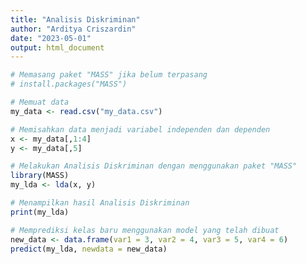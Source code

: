 ---
title: "Analisis Diskriminan"
author: "Arditya Criszardin"
date: "2023-05-01"
output: html_document
---

```{r}
# Memasang paket "MASS" jika belum terpasang
# install.packages("MASS")

# Memuat data
my_data <- read.csv("my_data.csv")

# Memisahkan data menjadi variabel independen dan dependen
x <- my_data[,1:4]
y <- my_data[,5]

# Melakukan Analisis Diskriminan dengan menggunakan paket "MASS"
library(MASS)
my_lda <- lda(x, y)

# Menampilkan hasil Analisis Diskriminan
print(my_lda)

# Memprediksi kelas baru menggunakan model yang telah dibuat
new_data <- data.frame(var1 = 3, var2 = 4, var3 = 5, var4 = 6)
predict(my_lda, newdata = new_data)

```

